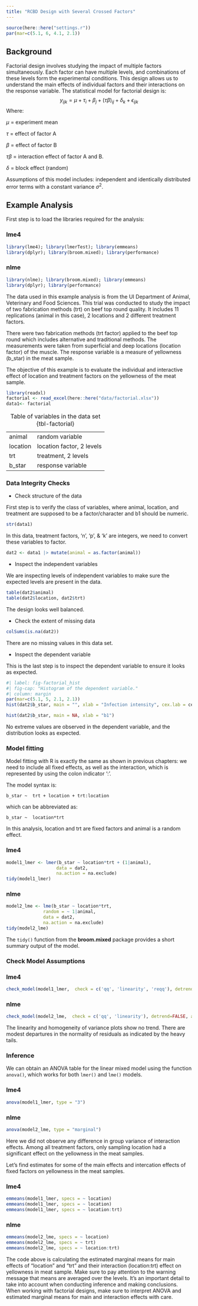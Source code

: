 ```yaml
---
title: "RCBD Design with Several Crossed Factors"
---
```


```r
source(here::here("settings.r"))
par(mar=c(5.1, 6, 4.1, 2.1))
```

## Background

Factorial design involves studying the impact of multiple factors simultaneously. Each factor can have multiple levels, and combinations of these levels form the experimental conditions. This design allows us to understand the main effects of individual factors and their interactions on the response variable. The statistical model for factorial design is:
$$y_{ijk} = \mu +  \tau_i+ \beta_j + (\tau\beta)_{ij} + \delta_k +  \epsilon_{ijk}$$ 
Where: 

$\mu$ = experiment mean

$\tau$ = effect of factor A

$\beta$ = effect of factor B 

$\tau\beta$ = interaction effect of factor A and B.

$\delta$ = block effect (random) 

Assumptions of this model includes: independent and identically distributed error terms with a constant variance $\sigma^2$.

## Example Analysis

First step is to load the libraries required for the analysis:

::: panel-tabset
### lme4

```r
library(lme4); library(lmerTest); library(emmeans)
library(dplyr); library(broom.mixed); library(performance)
```

### nlme
```r
library(nlme); library(broom.mixed); library(emmeans)
library(dplyr); library(performance)
```
:::

The data used in this example analysis is from the UI Department of Animal, Veterinary and Food Sciences. This trial was conducted to study the impact of two fabrication methods (trt) on beef top round quality. It includes 11 replications (animal in this case), 2 locations and 2 different treatment factors.

There were two fabrication methods (trt factor) applied to the beef top round which includes alternative and traditional methods. The measurements were taken from superficial and deep locations (location factor) of the muscle. The response variable is a measure of yellowness (b_star) in the meat sample.

The objective of this example is to evaluate the individual and interactive effect of location and treatment factors on the yellowness of the meat sample. 

```r
library(readxl)
factorial <- read_excel(here::here("data/factorial.xlsx"))
data1<- factorial 
```

|       |                                |
|-------|--------------------------------|
| animal | random variable                 |
| location     | location factor, 2 levels   |
| trt     | treatment, 2 levels  |
|b_star     | response variable |

: Table of variables in the data set {tbl-factorial}

### Data Integrity Checks

- Check structure of the data 

First step is to verify the class of variables, where animal, location, and treatment are supposed to be a factor/character and b1 should be numeric.

```r
str(data1)
```
In this data, treatment factors, 'n', 'p', & 'k' are integers, we need to convert these variables to factor.
```r
dat2 <- data1 |> mutate(animal = as.factor(animal))
```


- Inspect the independent variables

We are inspecting levels of independent variables to make sure the expected levels are present in the data.

```r
table(dat2$animal)
table(dat2$location, dat2$trt)
```

The design looks well balanced.

- Check the extent of missing data

```r
colSums(is.na(dat2))
```

There are no missing values in this data set.

- Inspect the dependent variable 

This is the last step is to inspect the dependent variable to ensure it looks as expected.

```r
#| label: fig-factorial_hist
#| fig-cap: "Histogram of the dependent variable."
#| column: margin
par(mar=c(5.1, 5, 2.1, 2.1))
hist(dat2$b_star, main = "", xlab = "Infection intensity", cex.lab = cex_lab, cex.axis = cex_axis, col = base_plot_color)
```

```r
hist(dat2$b_star, main = NA, xlab = "b1")
```

No extreme values are observed in the dependent variable, and the distribution looks as expected.  

### Model fitting

Model fitting with R is exactly the same as shown in previous chapters: we need to include all fixed effects, as well as the interaction, which is represented by using the colon indicator ‘:’. 

The model syntax is:

`b_star ~  trt + location + trt:location`

which can be abbreviated as:

`b_star ~  location*trt`

In this analysis, location and trt are fixed factors and animal is a random effect.

::: panel-tabset
### lme4

```r
model1_lmer <- lmer(b_star ~ location*trt + (1|animal),
                   data = dat2, 
                   na.action = na.exclude)
tidy(model1_lmer)
```

### nlme

```r
model2_lme <- lme(b_star ~ location*trt,
              random = ~ 1|animal,
              data = dat2, 
              na.action = na.exclude)
tidy(model2_lme)
```
:::

:::: column-margin
::: callout-note
The `tidy()` function from the **broom.mixed** package provides a short summary output of the model.
:::
::::

### Check Model Assumptions

::: panel-tabset
### lme4

```r
check_model(model1_lmer,  check = c('qq', 'linearity', 'reqq'), detrend=FALSE, alpha=0)
```

### nlme

```r
check_model(model2_lme,  check = c('qq', 'linearity'), detrend=FALSE, alpha=0)
```
:::

The linearity and homogeneity of variance plots show no trend. There are modest departures in the normality of residuals as indicated by the heavy tails. 


### Inference

We can obtain an ANOVA table for the linear mixed model using the function `anova()`, which works for both `lmer()` and `lme()` models.

::: panel-tabset
### lme4

```r
anova(model1_lmer, type = "3")
```
### nlme
```r
anova(model2_lme, type = "marginal")
```
:::

Here we did not observe any difference in group variance of interaction effects. Among all treatment factors, only sampling location had a significant effect on the yellowness in the meat samples. 

Let’s find estimates for some of the main effects and intercation effects of fixed factors on yellowness in the meat samples.

::: panel-tabset
### lme4
```r
emmeans(model1_lmer, specs = ~ location)
emmeans(model1_lmer, specs = ~ location)
emmeans(model1_lmer, specs = ~ location:trt)
```

### nlme
```r
emmeans(model2_lme, specs = ~ location)
emmeans(model2_lme, specs = ~ trt)
emmeans(model2_lme, specs = ~ location:trt)
```
:::

The code above is calculating the estimated marginal means for main effects of "location" and "trt" and their interaction (location:trt) effect on yellowness in meat sample. Make sure to pay attention to the warning message that means are averaged over the levels. It's an important detail to take into account when conducting inference and making conclusions. When working with factorial designs, make sure to  interpret ANOVA and estimated marginal means for main and interaction effects with care.
